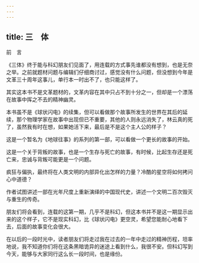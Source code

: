 ```yaml
---
---
---
```

title: 三　体
---

前　言


《三体》终于能与科幻朋友们见面了，用连载的方式事先谁都没有想到，也是无奈之举。之前就题材问题与编辑们仔细商讨过，感觉没有什么问题，但没想到今年是文革三十周年这事儿，单行本一时出不了，也只能这样了。

其实这本书不是文革题材的，文革内容在其中只占不到十分之一，但却是一个漂荡在故事中挥之不去的精神幽灵。

本书虽不是《球状闪电》的续集，但可以看做那个故事所发生的世界在其后的延续，那个物理学家在故事中出现但已不重要，其他的人则永远消失了，林云真的死了，虽然我有时在想，如果她活下来，最后是不是这个主人公的样子？

这是一个暂名为《地球往事》的系列的第一部，可以看做一个更长的故事的开始。

这是一个关于背叛的故事，也是一个生存与死亡的故事，有时候，比起生存还是死亡来，忠诚与背叛可能更是一个问题。

疯狂与偏执，最终将在人类文明的内部异化出怎样的力量？冷酷的星空将如何拷问心中道德？

作者试图讲述一部在光年尺度上重新演绎的中国现代史，讲述一个文明二百次毁灭与重生的传奇。

朋友们将会看到，连载的这第一期，几乎不是科幻，但这本书并不是这一期显示出来的这个样子，它不是现实科幻，比《球状闪电》更空灵，希望您能耐心地看下去，后面的故事变化会很大。

在以后的一段时光中，读者朋友们将走过我在过去的一年中走过的精神历程，坦率地说，我不知道你们将在这条黑暗诡异的迷途上看到什么，我很不安。但科幻写到今天，能够与大家同行这么长一段时间，也是缘份。


